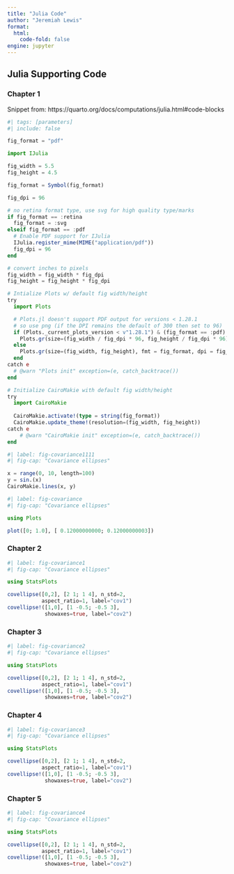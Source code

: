 ```yaml
---
title: "Julia Code"
author: "Jeremiah Lewis"
format:
  html:
    code-fold: false
engine: jupyter
---
```


## Julia Supporting Code

### Chapter 1 {#sec-ch-1-jl}

Snippet from: https://quarto.org/docs/computations/julia.html#code-blocks

```julia
#| tags: [parameters]
#| include: false

fig_format = "pdf"
```


```julia
import IJulia

fig_width = 5.5
fig_height = 4.5

fig_format = Symbol(fig_format)

fig_dpi = 96

# no retina format type, use svg for high quality type/marks
if fig_format == :retina
  fig_format = :svg
elseif fig_format == :pdf
  # Enable PDF support for IJulia
  IJulia.register_mime(MIME("application/pdf"))
  fig_dpi = 96
end

# convert inches to pixels
fig_width = fig_width * fig_dpi
fig_height = fig_height * fig_dpi

# Intialize Plots w/ default fig width/height
try
  import Plots

  # Plots.jl doesn't support PDF output for versions < 1.28.1
  # so use png (if the DPI remains the default of 300 then set to 96)
  if (Plots._current_plots_version < v"1.28.1") & (fig_format == :pdf)
    Plots.gr(size=(fig_width / fig_dpi * 96, fig_height / fig_dpi * 96), fmt = :png, dpi = fig_dpi)
  else
    Plots.gr(size=(fig_width, fig_height), fmt = fig_format, dpi = fig_dpi)
  end
catch e
  # @warn "Plots init" exception=(e, catch_backtrace())
end

# Initialize CairoMakie with default fig width/height
try
  import CairoMakie
  
  CairoMakie.activate!(type = string(fig_format))
  CairoMakie.update_theme!(resolution=(fig_width, fig_height))
catch e
    # @warn "CairoMakie init" exception=(e, catch_backtrace())
end
```

```julia
#| label: fig-covariance1111
#| fig-cap: "Covariance ellipses"

x = range(0, 10, length=100)
y = sin.(x)
CairoMakie.lines(x, y)
```


```julia
#| label: fig-covariance
#| fig-cap: "Covariance ellipses"

using Plots

plot([0; 1.0], [ 0.12000000000; 0.12000000003])
```

### Chapter 2

```julia
#| label: fig-covariance1
#| fig-cap: "Covariance ellipses"

using StatsPlots

covellipse([0,2], [2 1; 1 4], n_std=2, 
           aspect_ratio=1, label="cov1")
covellipse!([1,0], [1 -0.5; -0.5 3], 
            showaxes=true, label="cov2")
```

### Chapter 3

```julia
#| label: fig-covariance2
#| fig-cap: "Covariance ellipses"

using StatsPlots

covellipse([0,2], [2 1; 1 4], n_std=2, 
           aspect_ratio=1, label="cov1")
covellipse!([1,0], [1 -0.5; -0.5 3], 
            showaxes=true, label="cov2")
```

### Chapter 4

```julia
#| label: fig-covariance3
#| fig-cap: "Covariance ellipses"

using StatsPlots

covellipse([0,2], [2 1; 1 4], n_std=2, 
           aspect_ratio=1, label="cov1")
covellipse!([1,0], [1 -0.5; -0.5 3], 
            showaxes=true, label="cov2")
```

### Chapter 5

```julia
#| label: fig-covariance4
#| fig-cap: "Covariance ellipses"

using StatsPlots

covellipse([0,2], [2 1; 1 4], n_std=2, 
           aspect_ratio=1, label="cov1")
covellipse!([1,0], [1 -0.5; -0.5 3], 
            showaxes=true, label="cov2")
```

